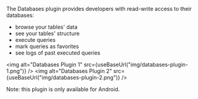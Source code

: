 
The Databases plugin provides developers with read-write access to their databases:
- browse your tables' data
- see your tables' structure
- execute queries
- mark queries as favorites
- see logs of past executed queries


<img alt="Databases Plugin 1" src={useBaseUrl("img/databases-plugin-1.png")} />
<img alt="Databases Plugin 2" src={useBaseUrl("img/databases-plugin-2.png")} />

Note: this plugin is only available for Android.

